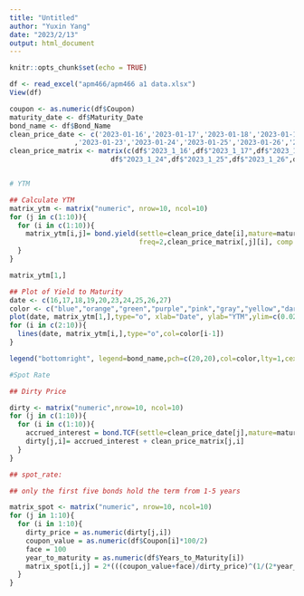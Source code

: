 ```yaml
---
title: "Untitled"
author: "Yuxin Yang"
date: "2023/2/13"
output: html_document
---
```


```r
knitr::opts_chunk$set(echo = TRUE)
```

```r
df <- read_excel("apm466/apm466 a1 data.xlsx")
View(df)

coupon <- as.numeric(df$Coupon)
maturity_date <- df$Maturity_Date
bond_name <- df$Bond_Name
clean_price_date <- c('2023-01-16','2023-01-17','2023-01-18','2023-01-19','2023-01-20'
                ,'2023-01-23','2023-01-24','2023-01-25','2023-01-26','2023-01-27')
clean_price_matrix <- matrix(c(df$'2023_1_16',df$"2023_1_17",df$"2023_1_18",df$"2023_1_19",df$"2023_1_20",df$"2023_1_23",
                         df$"2023_1_24",df$"2023_1_25",df$"2023_1_26",df$"2023_1_27"), nrow=10, ncol=10,byrow=TRUE)


# YTM 

## Calculate YTM
matrix_ytm <- matrix("numeric", nrow=10, ncol=10)
for (j in c(1:10)){
  for (i in c(1:10)){
    matrix_ytm[i,j]= bond.yield(settle=clean_price_date[i],mature=maturity_date[j],coupon=coupon[j],
                                freq=2,clean_price_matrix[,j][i], comp.freq=2,redemption_value = 100)
  }
}

matrix_ytm[1,]

## Plot of Yield to Maturity
date <- c(16,17,18,19,20,23,24,25,26,27)
color <- c("blue","orange","green","purple","pink","gray","yellow","dark blue","red")
plot(date, matrix_ytm[1,],type="o", xlab="Date", ylab="YTM",ylim=c(0.026,0.031))
for (i in c(2:10)){
  lines(date, matrix_ytm[i,],type="o",col=color[i-1])
}

legend("bottomright", legend=bond_name,pch=c(20,20),col=color,lty=1,cex=0.3)

#Spot Rate

## Dirty Price

dirty <- matrix("numeric",nrow=10, ncol=10)
for (j in c(1:10)){
  for (i in c(1:10)){
    accrued_interest = bond.TCF(settle=clean_price_date[j],mature=maturity_date[i],coupon=coupon[i])$accrued
    dirty[j,i]= accrued_interest + clean_price_matrix[j,i]
  }
}

## spot_rate:

## only the first five bonds hold the term from 1-5 years

matrix_spot <- matrix("numeric", nrow=10, ncol=10)
for (j in 1:10){
  for (i in 1:10){ 
    dirty_price = as.numeric(dirty[j,i])
    coupon_value = as.numeric(df$Coupon[i]*100/2)
    face = 100
    year_to_maturity = as.numeric(df$Years_to_Maturity[i])
    matrix_spot[i,j] = 2*(((coupon_value+face)/dirty_price)^(1/(2*year_to_maturity))-1)
  }
}

```

